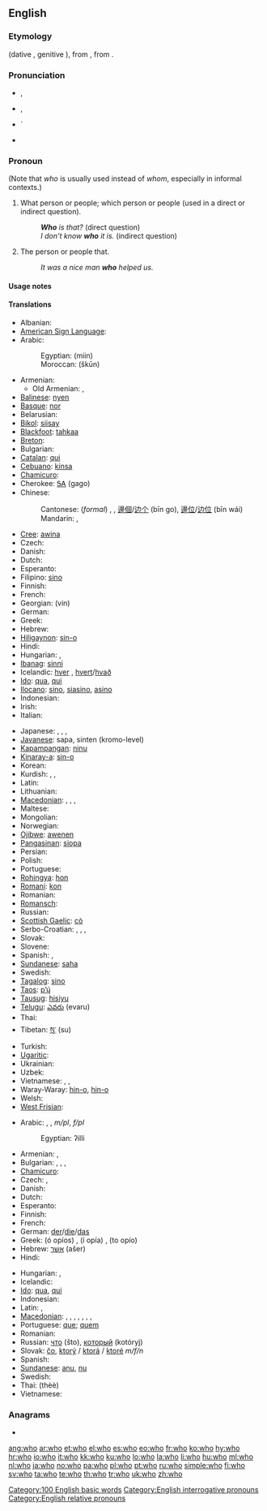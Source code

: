{{also|WHO}}
==English==
{{rank|me|an|we|43|who|said|would|been}}

===Etymology===
{{etyl|ang}} {{term|hwa|hwā|lang=ang}} (dative {{term|hwam|hwām|lang=ang}}, genitive {{term|hwæs|lang=ang}}), from {{proto|Germanic|khwas||khwes||khwo}}, from {{proto|Indo-European|kʷos}}.

===Pronunciation===
* {{a|UK}} {{IPA|/huː/}}, {{SAMPA|/hu:/}}
* {{a|US}} {{IPA|/hu/}}, {{SAMPA|/hu/}}
* {{audio|en-us-who.ogg|Audio (US)}}`
* {{audio|En-uk-who.ogg|Audio (UK)}}
*: {{rhymes|uː}}

===Pronoun===
{{en-pron|desc=singular or plural, nominative case|possessive|whose|objective case|whom|or who}}

(Note that ''who'' is usually used instead of ''whom'', especially in informal contexts.)

# {{context|interrogative pronoun}} What person or people; which person or people (used in a direct or indirect question).
#: '''''Who''' is that?'' (direct question)
#: ''I don't know '''who''' it is.'' (indirect question)
# {{context|relative pronoun}} The person or people that.
#: ''It was a nice man '''who''' helped us.''

====Usage notes====
{{who vs. whom}}

====Translations====
{{trans-top|who? (interrogative pronoun)}}
* Albanian: {{t-|sq|kush|xs=Albanian}}
* [[American Sign Language]]: {{tø|ase|L@Chin-ThumbBack Squeeze}}
* Arabic: {{t+|ar|من|tr=man}}
*: Egyptian: {{Arab|[[مين]]}} (miin)
*: Moroccan: {{Arab|[[شكون]]}} (škūn)
* Armenian: {{t-|hy|ով|tr=ov}}
** Old Armenian: {{tø|xcl|ո|tr=o|xs=Old Armenian}}, {{tø|xcl|ով|tr=ov|xs=Old Armenian}}
* [[Balinese]]: [[nyen]]
* [[Basque]]: [[nor]]
* Belarusian: {{t|be|хто|tr=xto|xs=Belarusian}}
* [[Bikol]]: [[siisay]]
* [[Blackfoot]]: [[tahkaa]]
* [[Breton]]: {{t+|br|piv|xs=Breton}}
* Bulgarian: {{t|bg|кой|tr=koj}}
* [[Catalan]]: [[qui]]
* [[Cebuano]]: [[kinsa]]
* [[Chamicuro]]: {{tø|ccc|na'shanana}}
* Cherokee: [[ᎦᎪ]] (gago)
* Chinese:
*: Cantonese: (''formal'') {{tø|yue|誰|sc=Hani}},  {{tø|yue|谁|tr=seui4|sc=Hani}}, [[邊個]]/[[边个]] (bīn go), [[邊位]]/[[边位]] (bīn wái)
*: Mandarin: {{t-|cmn|誰|sc=Hani}},  {{t-|cmn|谁|tr=shuí, shéi|sc=Hani}}
* [[Cree]]: [[awina]]
* Czech: {{t+|cs|kdo}}
* Danish: {{t-|da|hvem}}
* Dutch: {{t+|nl|wie}}
* Esperanto: {{t+|eo|kiu|xs=Esperanto}}
* Filipino: [[sino]]
* Finnish: {{t+|fi|kuka}}
* French: {{t+|fr|qui}}
* Georgian: {{t-|ka|ვინ|sc=Geor|xs=Georgian}} (vin)
* German: {{t+|de|wer}}
* Greek: {{t+|el|ποιος|m|tr=poios}}
* Hebrew: {{t+|he|מי|tr=mi}}
* [[Hiligaynon]]: [[sin-o]]
* Hindi: {{t-|hi|कौन|tr=kaun|xs=Hindi}}
* Hungarian: {{t+|hu|ki}},  {{t|hu|kik|p}}
* [[Ibanag]]: [[sinni]]
* Icelandic: [[hver]] {{m|f}}, [[hvert]]/[[hvað]] {{n}}
* [[Ido]]: [[qua]], [[qui]] {{p}}
* [[Ilocano]]: [[sino]], [[siasino]], [[asino]]
* Indonesian: {{t+|id|siapa|xs=Indonesian}}
* Irish: {{t-|ga|cé|xs=Irish}}
* Italian: {{t+|it|chi}}
{{trans-mid}}
* Japanese: {{t+|ja|誰|tr=だれ, dáre}},  {{t+|ja|だれ|tr=dáre}},  {{t|ja|どなた|tr=dónata}},  {{t|ja|どちらさま|tr=dóchira-sama}}
* [[Javanese]]: sapa, sinten (kromo-level)
* [[Kapampangan]]: [[ninu]]
* [[Kinaray-a]]: [[sin-o]]
* Korean: {{t+|ko|누구|tr=nugu|sc=Hang}}
* Kurdish: {{t+|ku|kî}}, {{t+|ku|kê}}, {{t+|ku|کێ|sc=ku-Arab}}
* Latin: {{t+|la|quis|m|f}}
* Lithuanian: {{t-|lt|kas|p|xs=Lithuanian}}
* [[Macedonian]]: {{t+|mk|кој|m|tr=koj}},  {{t+|mk|која|f|tr=kója}},  {{t+|mk|кое|n|tr=кóе}},  {{t+|mk|кои|p|tr=kói}}
* Maltese: {{t-|mt|li|xs=Maltese}}
* Mongolian: {{t|mn|хэн|tr=khen|sc=Cyrl|xs=Mongolian}}
* Norwegian: {{t+|no|hvem}}
* [[Ojibwe]]: [[awenen]]
* [[Pangasinan]]: [[siopa]]
* Persian: {{t-|fa|کی|tr=ki|xs=Persian}}
* Polish: {{t+|pl|kto}}
* Portuguese: {{t+|pt|quem}}
* [[Rohingya]]: [[hon]]
* [[Romani]]: [[kon]]
* Romanian: {{t-|ro|cine}}
* [[Romansch]]: {{t|rm|tgi}}
* Russian: {{t+|ru|кто|tr=kto}}
* [[Scottish Gaelic]]: [[cò]]
* Serbo-Croatian: {{tø|sh|ко|sc=Cyrl|xs=Serbo-Croatian}},  {{tø|sh|ko|xs=Serbo-Croatian}} {{qualifier|Croatian}},  {{tø|sh|тко|sc=Cyrl|xs=Serbo-Croatian}},  {{tø|sh|tko|xs=Serbo-Croatian}} {{qualifier|Bosnian, Serbian}}
* Slovak: {{t-|sk|kto}}
* Slovene: {{t+|sl|kdo}}
* Spanish: {{t+|es|quién}}, {{t-|es|quiénes|p}}
* [[Sundanese]]: [[saha]]
* Swedish: {{t+|sv|vem}}
* [[Tagalog]]: [[sino]]
* [[Taos]]: [[p’ų́]]
* [[Tausug]]: [[hisiyu]]
* [[Telugu]]: [[ఎవరు]] (evaru)
* Thai: {{t|th|ใคร|tr=khrai}}
* Tibetan: [[སུ་]] (su)
* Turkish: {{t+|tr|kim}}
* [[Ugaritic]]: {{tø|uga|𐎎𐎊|tr=my|sc=Ugar|xs=Ugaritic}}
* Ukrainian: {{t|uk|хто|tr=xto|xs=Ukrainian}}
* Uzbek: {{t-|uz|kim|xs=Uzbek}}
* Vietnamese: {{t+|vi|ai|xs=Vietnamese}},  {{t|vi|ai nào|xs=Vietnamese}},  {{t|vi|kẻ nào|xs=Vietnamese}}
* Waray-Waray: [[hin-o]], [[hin-o]]
* Welsh: {{t-|cy|pwy|xs=Welsh}}
* [[West Frisian]]: {{t|fy|wa}}
{{trans-bottom}}

{{trans-top|who (relative pronoun)}}
* Arabic: {{Arab|[[الذي]]}} {{unicode|(allaðíː)}} {{m}}, {{Arab|[[التي]]}} {{unicode|(allatíː)}} {{f}}, {{Arab|[[الذين]]}} {{unicode|(allaðíːna)}} ''m/pl'', {{Arab|[[اللواتي]]}} {{unicode|(allawáːti)}} ''f/pl''
*: Egyptian: ʔilli
* Armenian: {{t-|hy|որ|tr=or}}, {{t|hy|որը|tr=orë}}
* Bulgarian: {{t|bg|което|n}},  {{t|bg|който|m}},  {{t|bg|която|f}},  {{t|bg|които|p}}
* [[Chamicuro]]: {{tø|ccc|na'shanana}}
* Czech: {{t+|cs|který}},  {{t|cs|kteří}}
* Danish: {{t|da|som}}
* Dutch: {{t+|nl|die}}
* Esperanto: {{t+|eo|kiu|xs=Esperanto}}
* Finnish: {{t+|fi|joka}}
* French: {{t+|fr|qui}}
* German: [[der]]/[[die]]/[[das]]
* Greek: {{t-|el|ο οποίος}} (ó opíos) {{m}}, {{t-|el|η οποία}} (í opía) {{f}}, {{t-|el|το οποίο}} (to opío) {{n}}
* Hebrew: [[אשר]] (ašer)
* Hindi: {{t|hi|जो|tr=jō|sc=Deva}}
{{trans-mid}}
* Hungarian: {{t+|hu|aki}}, {{t+|hu|akik|p}}
* Icelandic: {{t+|is|sem}}
* [[Ido]]: [[qua]], [[qui]] {{p}}
* Indonesian: {{t-|id|yang|xs=Indonesian}}
* Latin: {{t+|la|qui|m}}, {{t-|la|quae|f}}
* [[Macedonian]]: {{t+|mk|кој|m|tr=koj}},  {{t|mk|којшто|m|tr=kójšto}},  {{t+|mk|која|f|tr=kója}},  {{t|mk|којашто|f|tr=kójašto}},  {{t+|mk|кое|n|tr=kóe}},  {{t|mk|коешто|n|tr=kóešto}},  {{t+|mk|кои|p|tr=kói}},  {{t|mk|коишто|p|tr=kóišto}}
* Portuguese: [[que]]; [[quem]]
* Romanian: {{t-|ro|care}}
* Russian: [[что]] (što), [[который]] (kotóryj) {{m}}
* Slovak: [[čo]], [[ktorý]] / [[ktorá]] / [[ktoré]] ''m/f/n''
* Spanish: {{t+|es|quien}}
* [[Sundanese]]: [[anu]], [[nu]]
* Swedish: {{t+|sv|som}}
* Thai: {{Thai|[[ที่]]}} (thèè)
* Vietnamese: {{t+|vi|mà|xs=Vietnamese}}
{{trans-bottom}}

===Anagrams===
* {{alphagram|[[how]]}}

[[Category:100 English basic words]]
[[Category:English interrogative pronouns]]
[[Category:English relative pronouns]]

[[ang:who]]
[[ar:who]]
[[et:who]]
[[el:who]]
[[es:who]]
[[eo:who]]
[[fr:who]]
[[ko:who]]
[[hy:who]]
[[hr:who]]
[[io:who]]
[[it:who]]
[[kk:who]]
[[ku:who]]
[[lo:who]]
[[la:who]]
[[li:who]]
[[hu:who]]
[[ml:who]]
[[nl:who]]
[[ja:who]]
[[no:who]]
[[pa:who]]
[[pl:who]]
[[pt:who]]
[[ru:who]]
[[simple:who]]
[[fi:who]]
[[sv:who]]
[[ta:who]]
[[te:who]]
[[th:who]]
[[tr:who]]
[[uk:who]]
[[zh:who]]